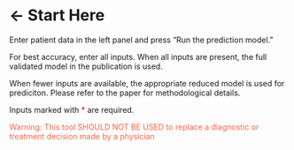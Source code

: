 
# ← Start Here

Enter patient data in the left panel and press "Run the prediction model." 

For best accuracy, enter all inputs. When all inputs are present, the full validated model in the publication is used. 

When fewer inputs are available, the appropriate reduced model is used for prediciton. Please refer to the paper for methodological details.

Inputs marked with <span style="color:red">&#42;</span> are required. 

<span style="color:Tomato">Warning: This tool SHOULD NOT BE USED to replace a diagnostic or treatment decision made by a physician
</span>  